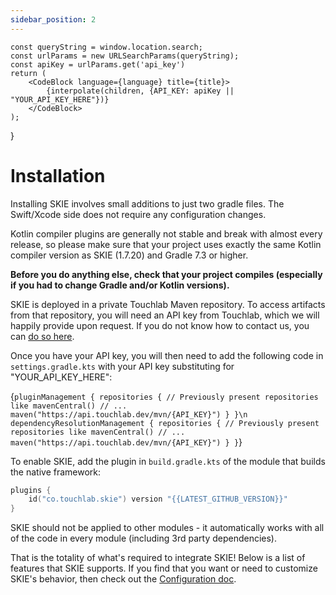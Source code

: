 ```yaml
---
sidebar_position: 2
---
```


    const queryString = window.location.search;
    const urlParams = new URLSearchParams(queryString);
    const apiKey = urlParams.get('api_key')
    return (
        <CodeBlock language={language} title={title}>
            {interpolate(children, {API_KEY: apiKey || "YOUR_API_KEY_HERE"})}
        </CodeBlock>
    );
}


# Installation

Installing SKIE involves small additions to just two gradle files. The Swift/Xcode side does not require any configuration changes.

Kotlin compiler plugins are generally not stable and break with almost every release, so please make sure that your project uses exactly the same Kotlin compiler version as SKIE (1.7.20) and Gradle 7.3 or higher.

**Before you do anything else, check that your project compiles (especially if you had to change Gradle and/or Kotlin versions).**

SKIE is deployed in a private Touchlab Maven repository. To access artifacts from that repository, you will need an API key from Touchlab, which we will happily provide upon request. If you do not know how to contact us, you can [do so here](https://touchlab.co/contact-us/).

Once you have your API key, you will then need to add the following code in `settings.gradle.kts` with your API key substituting for "YOUR_API_KEY_HERE":

<ApiKeyInterpolatedCodeBlock
    language="kotlin"
    title="settings.gradle.kts">
{`pluginManagement {
    repositories {
        // Previously present repositories like mavenCentral()
        // ...
        maven("https://api.touchlab.dev/mvn/{API_KEY}")
    }
}\n
dependencyResolutionManagement {
    repositories {
        // Previously present repositories like mavenCentral()
        // ...
        maven("https://api.touchlab.dev/mvn/{API_KEY}")
    }
}`}
</ApiKeyInterpolatedCodeBlock>

To enable SKIE, add the plugin in `build.gradle.kts` of the module that builds the native framework:

```kotlin title=build.gradle.kts
plugins {
    id("co.touchlab.skie") version "{{LATEST_GITHUB_VERSION}}"
}
```

SKIE should not be applied to other modules - it automatically works with all of the code in every module (including 3rd party dependencies).

That is the totality of what's required to integrate SKIE! Below is a list of features that SKIE supports. If you find that you want or need to customize SKIE's behavior, then check out the [Configuration doc](Configuration.md).
